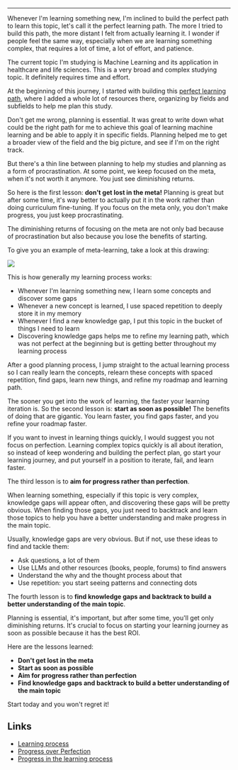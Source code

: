 ---

Whenever I'm learning something new, I'm inclined to build the perfect path to learn this topic, let's call it the perfect learning path. The more I tried to build this path, the more distant I felt from actually learning it. I wonder if people feel the same way, especially when we are learning something complex, that requires a lot of time, a lot of effort, and patience.

The current topic I'm studying is Machine Learning and its application in healthcare and life sciences. This is a very broad and complex studying topic. It definitely requires time and effort.

At the beginning of this journey, I started with building this [perfect learning path](https://github.com/imteekay/machine-learning-research), where I added a whole lot of resources there, organizing by fields and subfields to help me plan this study.

Don't get me wrong, planning is essential. It was great to write down what could be the right path for me to achieve this goal of learning machine learning and be able to apply it in specific fields. Planning helped me to get a broader view of the field and the big picture, and see if I'm on the right track.

But there's a thin line between planning to help my studies and planning as a form of procrastination. At some point, we keep focused on the meta, when it's not worth it anymore. You just see diminishing returns.

So here is the first lesson: **don't get lost in the meta!** Planning is great but after some time, it's way better to actually put it in the work rather than doing curriculum fine-tuning. If you focus on the meta only, you don't make progress, you just keep procrastinating.

The diminishing returns of focusing on the meta are not only bad because of procrastination but also because you lose the benefits of starting.

To give you an example of meta-learning, take a look at this drawing:

<img
  src="/essays/learning-and-the-power-of-the-first-step/learning-process.png"
  loading="lazy"
/>

This is how generally my learning process works:

- Whenever I'm learning something new, I learn some concepts and discover some gaps
- Whenever a new concept is learned, I use spaced repetition to deeply store it in my memory
- Whenever I find a new knowledge gap, I put this topic in the bucket of things I need to learn
- Discovering knowledge gaps helps me to refine my learning path, which was not perfect at the beginning but is getting better throughout my learning process

After a good planning process, I jump straight to the actual learning process so I can really learn the concepts, relearn these concepts with spaced repetition, find gaps, learn new things, and refine my roadmap and learning path.

The sooner you get into the work of learning, the faster your learning iteration is. So the second lesson is: **start as soon as possible!** The benefits of doing that are gigantic. You learn faster, you find gaps faster, and you refine your roadmap faster.

If you want to invest in learning things quickly, I would suggest you not focus on perfection. Learning complex topics quickly is all about iteration, so instead of keep wondering and building the perfect plan, go start your learning journey, and put yourself in a position to iterate, fail, and learn faster.

The third lesson is to **aim for progress rather than perfection**.

When learning something, especially if this topic is very complex, knowledge gaps will appear often, and discovering these gaps will be pretty obvious. When finding those gaps, you just need to backtrack and learn those topics to help you have a better understanding and make progress in the main topic.

Usually, knowledge gaps are very obvious. But if not, use these ideas to find and tackle them:

- Ask questions, a lot of them
- Use LLMs and other resources (books, people, forums) to find answers
- Understand the why and the thought process about that
- Use repetition: you start seeing patterns and connecting dots

The fourth lesson is to **find knowledge gaps and backtrack to build a better understanding of the main topic**.

Planning is essential, it's important, but after some time, you'll get only diminishing returns. It's crucial to focus on starting your learning journey as soon as possible because it has the best ROI.

Here are the lessons learned:

- **Don't get lost in the meta**
- **Start as soon as possible**
- **Aim for progress rather than perfection**
- **Find knowledge gaps and backtrack to build a better understanding of the main topic**

Start today and you won't regret it!

## Links

- [Learning process](https://x.com/wordsofteekay/status/1815560254714765616)
- [Progress over Perfection](https://x.com/wordsofteekay/status/1815042737848127877)
- [Progress in the learning process](https://x.com/wordsofteekay/status/1806294349874962592)
